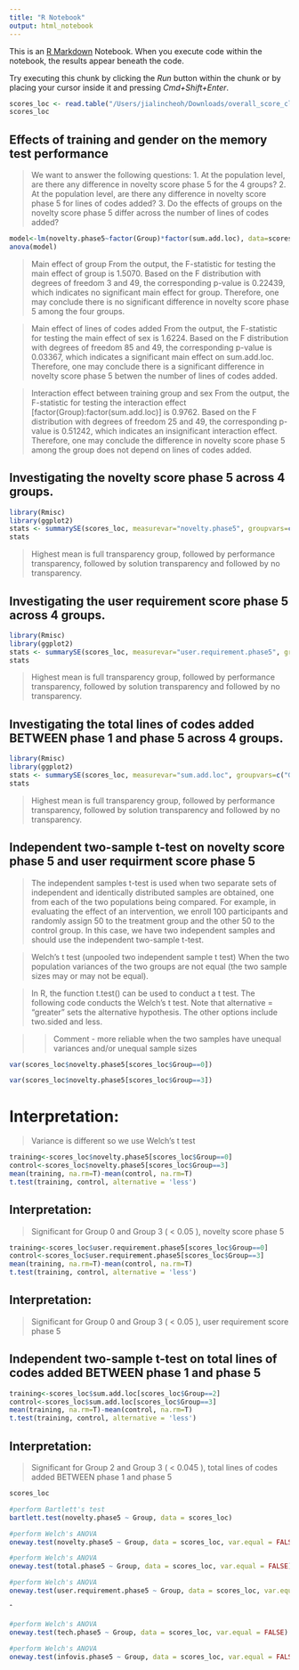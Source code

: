 ```yaml
---
title: "R Notebook"
output: html_notebook
---
```


This is an [R Markdown](http://rmarkdown.rstudio.com) Notebook. When you execute code within the notebook, the results appear beneath the code. 

Try executing this chunk by clicking the *Run* button within the chunk or by placing your cursor inside it and pressing *Cmd+Shift+Enter*. 

```r
scores_loc <- read.table("/Users/jialincheoh/Downloads/overall_score_click_result.csv", header=TRUE, sep = ",")
scores_loc
```
## Effects of training and gender on the memory test performance

> We want to answer the following questions:
1. At the population level, are there any difference in novelty score phase 5 for the 4
 groups?
2. At the population level, are there any difference in novelty score phase 5 for lines of codes added? 
3. Do the effects of groups on the novelty score phase 5 differ across the number of lines of codes added? 

```r
model<-lm(novelty.phase5~factor(Group)*factor(sum.add.loc), data=scores_loc)
anova(model)
```
> Main effect of group
From the output, the F-statistic for testing the main effect of group is 1.5070.
Based on the F distribution with degrees of freedom 3 and 49, the corresponding p-value is
0.22439, which indicates no significant main effect for group. Therefore, one may
conclude there is no significant difference in novelty score phase 5 among the four groups.

> Main effect of lines of codes added
From the output, the F-statistic for testing the main effect of sex is 1.6224. Based on the
F distribution with degrees of freedom 85 and 49, the corresponding p-value is 0.03367,
which indicates a significant main effect on sum.add.loc. Therefore, one may conclude there is a significant
difference in novelty score phase 5 betwen the number of lines of codes added. 

> Interaction effect between training group and sex
From the output, the F-statistic for testing the interaction effect [factor(Group):factor(sum.add.loc)]
is 0.9762. Based on the F distribution with degrees of freedom 25 and 49, the corresponding
p-value is 0.51242, which indicates an insignificant interaction effect. Therefore, one may
conclude the difference in novelty score phase 5 among the group does not
depend on lines of codes added. 

## Investigating the novelty score phase 5 across 4 groups. 

```r
library(Rmisc)
library(ggplot2)
stats <- summarySE(scores_loc, measurevar="novelty.phase5", groupvars=c("Group"))
stats
```

> Highest mean is full transparency group, followed by performance transparency, followed by solution transparency and followed by no transparency. 

## Investigating the user requirement score phase 5 across 4 groups. 


```r
library(Rmisc)
library(ggplot2)
stats <- summarySE(scores_loc, measurevar="user.requirement.phase5", groupvars=c("Group"))
stats
```

> Highest mean is full transparency group, followed by performance transparency, followed by solution transparency and followed by no transparency. 

## Investigating the total lines of codes added BETWEEN phase 1 and phase 5 across 4 groups.


```r
library(Rmisc)
library(ggplot2)
stats <- summarySE(scores_loc, measurevar="sum.add.loc", groupvars=c("Group"))
stats
```

> Highest mean is full transparency group, followed by performance transparency, followed by solution transparency and followed by no transparency. 


## Independent two-sample t-test on novelty score phase 5 and user requirment score phase 5

> The independent samples t-test is used when two separate sets of independent and identically
distributed samples are obtained, one from each of the two populations being compared. For
example, in evaluating the effect of an intervention, we enroll 100 participants and randomly
assign 50 to the treatment group and the other 50 to the control group. In this case, we have
two independent samples and should use the independent two-sample t-test.

>  Welch’s t test (unpooled two independent sample t test)
When the two population variances of the two groups are not equal (the two sample sizes
may or may not be equal).

> In R, the function t.test() can be used to conduct a t test. The following code conducts the
Welch’s t test. Note that alternative = "greater" sets the alternative hypothesis. The
other options include two.sided and less.

>> Comment - more reliable when the two samples have unequal variances and/or unequal sample sizes


```r
var(scores_loc$novelty.phase5[scores_loc$Group==0])
```

```r
var(scores_loc$novelty.phase5[scores_loc$Group==3])
```

# Interpretation:

> Variance is different so we use  Welch’s t test

```r
training<-scores_loc$novelty.phase5[scores_loc$Group==0]
control<-scores_loc$novelty.phase5[scores_loc$Group==3]
mean(training, na.rm=T)-mean(control, na.rm=T)
t.test(training, control, alternative = 'less')
```
## Interpretation: 

> Significant for Group 0 and Group 3 ( < 0.05 ), novelty score phase 5


```r
training<-scores_loc$user.requirement.phase5[scores_loc$Group==0]
control<-scores_loc$user.requirement.phase5[scores_loc$Group==3]
mean(training, na.rm=T)-mean(control, na.rm=T)
t.test(training, control, alternative = 'less')
```
## Interpretation: 

> Significant for Group 0 and Group 3 ( < 0.05 ), user requirement score phase 5

## Independent two-sample t-test on total lines of codes added BETWEEN phase 1 and phase 5 

```r
training<-scores_loc$sum.add.loc[scores_loc$Group==2]
control<-scores_loc$sum.add.loc[scores_loc$Group==3]
mean(training, na.rm=T)-mean(control, na.rm=T)
t.test(training, control, alternative = 'less')
```
## Interpretation: 

> Significant for Group 2 and Group 3 ( < 0.045 ), total lines of codes added BETWEEN phase 1 and phase 5

```r
scores_loc
```
```r
#perform Bartlett's test
bartlett.test(novelty.phase5 ~ Group, data = scores_loc)
```

```r
#perform Welch's ANOVA
oneway.test(novelty.phase5 ~ Group, data = scores_loc, var.equal = FALSE)
```

```r
#perform Welch's ANOVA
oneway.test(total.phase5 ~ Group, data = scores_loc, var.equal = FALSE)
```

```r
#perform Welch's ANOVA
oneway.test(user.requirement.phase5 ~ Group, data = scores_loc, var.equal = FALSE)
```

ˆ
```r
#perform Welch's ANOVA
oneway.test(tech.phase5 ~ Group, data = scores_loc, var.equal = FALSE)
```

```r
#perform Welch's ANOVA
oneway.test(infovis.phase5 ~ Group, data = scores_loc, var.equal = FALSE)
```

